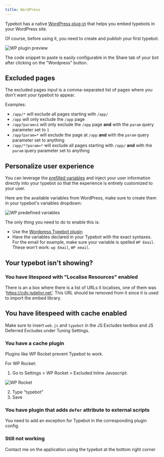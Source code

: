 ```yaml
---
title: WordPress
---
```


Typebot has a native [WordPress plug-in](https://wordpress.org/plugins/typebot/) that helps you embed typebots in your WordPress site.

Of course, before using it, you need to create and publish your first typebot.

<Frame>
  <img src="/images/embeddings/wordpress-preview.png" alt="WP plugin preview" />
</Frame>

The code snippet to paste is easily configurable in the Share tab of your bot after clicking on the "Wordpress" button.

## Excluded pages

The excluded pages input is a comma-separated list of pages where you don't want your typebot to appear.

Examples:

- `/app/*` will exclude all pages starting with `/app/`
- `/app` will only exclude the `/app` page
- `/app?param=1` will only exclude the `/app` page **and** with the `param` query parameter set to `1`
- `/app?param=*` will exclude the page at `/app` **and** with the `param` query parameter set to anything
- `/app/*?param=*` will exclude all pages starting with `/app/` **and** with the `param` query parameter set to anything

## Personalize user experience

You can leverage the [prefilled variables](../../editor/variables#prefilled-variables) and inject your user information directly into your typebot so that the experience is entirely customized to your user.

Here are the available variables from WordPress, make sure to create them in your typebot's variables dropdown:

<Frame style={{ maxWidth: '400px' }}>
  <img
    src="/images/embeddings/wp-variables.png"
    alt="WP predefined variables"
  />
</Frame>

The only thing you need to do to enable this is:

- Use the [Wordpress Typebot plugin](https://wordpress.com/plugins/typebot)
- Have the variables declared in your Typebot with the exact syntaxes. For the email for example, make sure your variable is spelled `WP Email`. These won't work: `wp Email`, `WP email`.

## Your typebot isn't showing?

### You have litespeed with "Localise Resources" enabled

There is an a box where there is a list of URLs it localises, one of them was ‘https://cdn.jsdelivr.net’. This URL should be removed from it since it is used to import the embed library.

## You have litespeed with cache enabled

Make sure to insert `web.js` and `typebot` in the JS Excludes textbox and JS Deferred Excludes under Tuning Settings.

### You have a cache plugin

Plugins like WP Rocket prevent Typebot to work.

For WP Rocket:

1. Go to Settings > WP Rocket > Excluded Inline Javascript:

<Frame>
  <img src="/images/embeddings/wp-rocket.png" alt="WP Rocket" />
</Frame>

2. Type "typebot"
3. Save

### You have plugin that adds `defer` attribute to external scripts

You need to add an exception for Typebot in the corresponding plugin config.

### Still not working

Contact me on the application using the typebot at the bottom right corner
